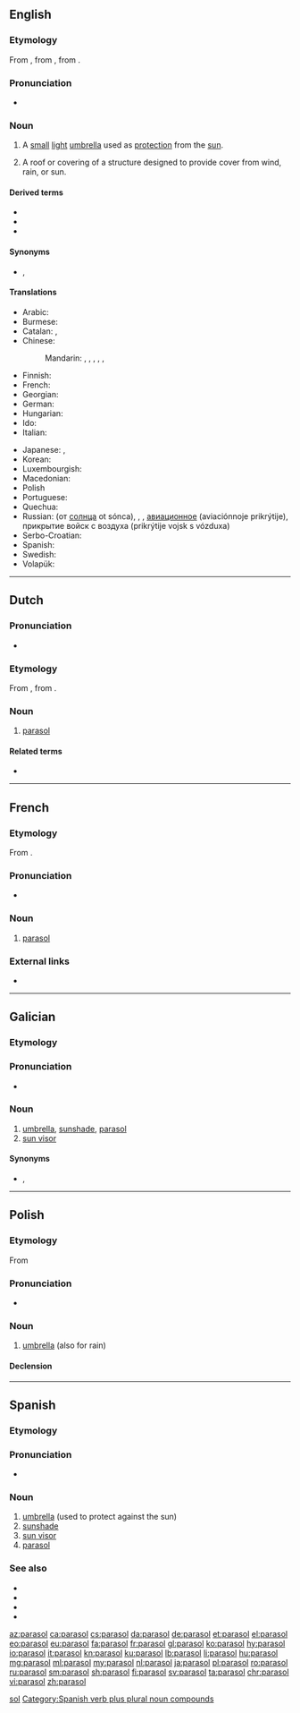{{also|Parasol|para-sol}}
==English==

===Etymology===
From {{etyl|fr|en}} {{m|fr|parasol}}, from {{etyl|it|en}} {{m|it|parasole}}, from {{prefix|para|t1=to shield|sole|t2=sun|lang=it|nocat=1}}.

===Pronunciation===
* {{audio|En-us-parasol.ogg|Audio (US)|lang=en}}

===Noun===
{{en-noun}}

# A [[small]] [[light]] [[umbrella]] used as [[protection]] from the [[sun]].
# {{context|architecture|lang=en}} A roof or covering of a structure designed to provide cover from wind, rain, or sun.

====Derived terms====
* {{l|en|parasol mushroom}}
* {{l|en|parasol tree}}
* {{l|en|parasol wing}}

====Synonyms====
* {{sense|small light umbrella}} {{l|en|sunshade}}, {{l|en|umbrella}}

====Translations====
{{trans-top|umbrella used as protection from the sun}}
* Arabic: {{t|ar|شَمْسِيَّة|f}}
* Burmese: {{t+|my|ထီး|sc=Mymr}}
* Catalan: {{t|ca|para-sol|m}}, {{t|ca|ombrel·la|f}}
* Chinese:
*: Mandarin: {{t|cmn|遮陽傘|sc=Hani}}, {{t+|cmn|遮阳伞|tr=zhēyángsǎn|sc=Hani}}, {{t|cmn|太陽傘|sc=Hani}}, {{t|cmn|太阳伞|tr=tàiyángsǎn|sc=Hani}}, {{t+|cmn|陽傘|sc=Hani}}, {{t+|cmn|阳伞|tr=yángsǎn|sc=Hani}}
* Finnish: {{t|fi|auringonvarjo}}
* French: {{t+|fr|ombrelle|f}}
* Georgian: {{t-needed|ka}}
* German: {{t+|de|Sonnenschirm|m}}
* Hungarian: {{t+|hu|napernyő}}
* Ido: {{t+|io|parasuno}}
* Italian: {{t+|it|parasole|m}}
{{trans-mid}}
* Japanese: {{t|ja|日傘|tr=[[ひがさ]], higasa|sc=Jpan}}, {{t|ja|パラソル|tr=parasoru|sc=Jpan}}
* Korean: {{t+|ko|파라솔|sc=Kore}}
* Luxembourgish: {{t+|lb|Sonneprabbeli|m}}
* Macedonian: {{t|mk|сонцобран|m}}
* Polish {{t+|pl|parasol}}
* Portuguese: {{t|pt|sombrinha|f}}
* Quechua: {{t|qu|achiwa}}
* Russian: {{t+|ru|зо́нтик|m}} (от [[солнца]] ot sónca), <!--(obsolete)-->{{t+|ru|тент|m|tr=tɛnt}}, <!--(''[[aviation]]'')-->{{t+|ru|парасо́ль}}, <!--(military)-->[[авиационное]] {{t+|ru|прикры́тие|n}} (aviaciónnoje prikrýtije), прикрытие войск с воздуха (prikrýtije vojsk s vózduxa)
* Serbo-Croatian: {{t+|sh|sȕncobrān|m}}
* Spanish: {{t|es|parasol}}
* Swedish: {{t+|sv|parasoll|c}}
* Volapük: {{t+|vo|solajelöm}}
{{trans-bottom}}

----

==Dutch==

===Pronunciation===
* {{audio|Nl-parasol.ogg|Audio|lang=nl}}

===Etymology===
From {{der|nl|fr|parasol}}, from {{der|nl|it|parasole}}.

===Noun===
{{nl-noun|m|-s|pl2=-en|parasolletje}}

# [[#English|parasol]]

====Related terms====
* {{l|nl|paraplu}}

----

==French==

===Etymology===
From {{etyl|it|fr}} {{m|it|parasole}}.

===Pronunciation===
* {{IPA|/pa.ʁa.sɔl/|lang=fr}}

===Noun===
{{fr-noun|m}}

# [[#English|parasol]]

===External links===
* {{R:TLFi}}

[[Category:French words prefixed with para-|sol]]

----

==Galician==

===Etymology===
{{compound|parar|t1=to stop|sol|t2=sun|lang=gl}}

===Pronunciation===
* {{rhymes|ol|lang=gl}}

===Noun===
{{gl-noun|m}}

# [[umbrella]], [[sunshade]], [[parasol#English|parasol]] {{gloss|used to protect against the sun}}
# [[sun visor]]

====Synonyms====
* {{sense|sunhade}} {{l|gl|antuca|g=f}}, {{l|gl|catasol|g=m}}

----

==Polish==

===Etymology===
From {{etyl|it|pl}} {{m|it|parasole}}

===Pronunciation===
* {{audio|Pl-parasol.ogg|Audio|lang=pl}}

===Noun===
{{pl-noun|m-in}}

# [[umbrella]] (also for rain)

====Declension====
{{pl-decl-noun
|parasol|parasole
|parasola|parasoli
|parasolowi|parasolom
|parasol|parasole
|parasolem|parasolami
|parasolu|parasolach
|parasolu|parasole
}}

----

==Spanish==

===Etymology===
{{compound|parar|t1=to stop|sol|t2=sun|lang=es}}

===Pronunciation===
* {{rhymes|ol|lang=es}}

===Noun===
{{es-noun|m|es}}

# [[umbrella]] (used to protect against the sun)
# [[sunshade]]
# [[sun visor]]
# [[#English|parasol]]

===See also===
* {{l|es|parabrisas}}
* {{l|es|paraguas}}
* {{l|es|parachoques}}
* {{l|es|paracaídas}}

<!-- this one is verb + singular noun -->

[[Category:Spanish verb plus plural noun compounds]]

[[az:parasol]]
[[ca:parasol]]
[[cs:parasol]]
[[da:parasol]]
[[de:parasol]]
[[et:parasol]]
[[el:parasol]]
[[eo:parasol]]
[[eu:parasol]]
[[fa:parasol]]
[[fr:parasol]]
[[gl:parasol]]
[[ko:parasol]]
[[hy:parasol]]
[[io:parasol]]
[[it:parasol]]
[[kn:parasol]]
[[ku:parasol]]
[[lb:parasol]]
[[li:parasol]]
[[hu:parasol]]
[[mg:parasol]]
[[ml:parasol]]
[[my:parasol]]
[[nl:parasol]]
[[ja:parasol]]
[[pl:parasol]]
[[ro:parasol]]
[[ru:parasol]]
[[sm:parasol]]
[[sh:parasol]]
[[fi:parasol]]
[[sv:parasol]]
[[ta:parasol]]
[[chr:parasol]]
[[vi:parasol]]
[[zh:parasol]]